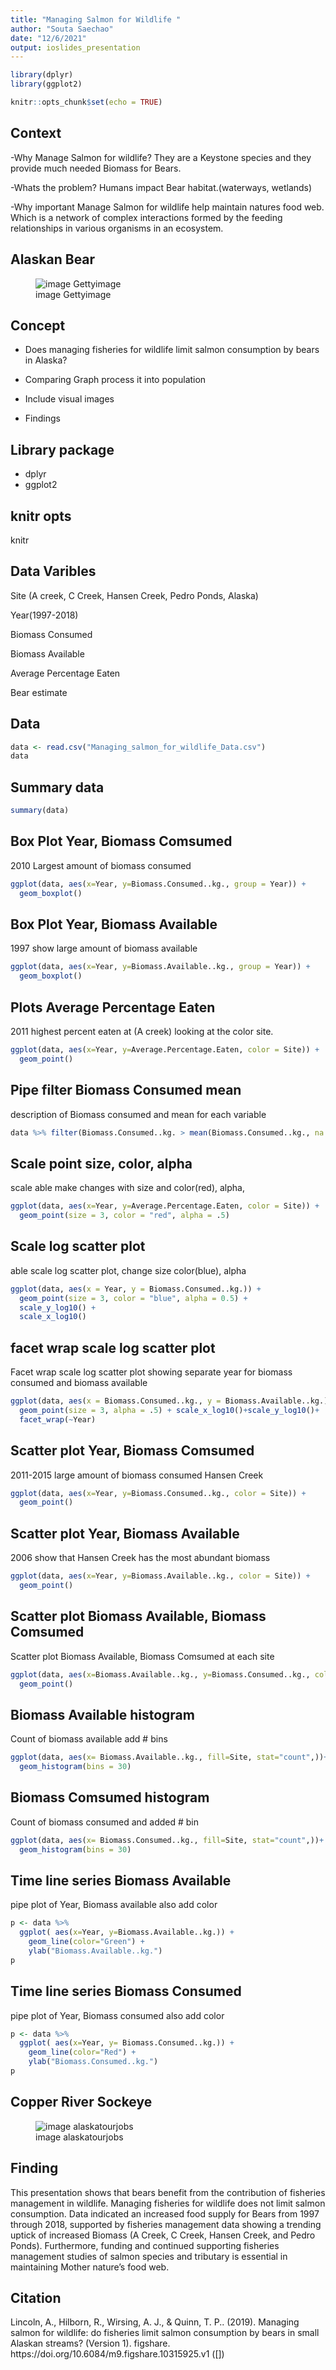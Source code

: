 ```yaml
---
title: "Managing Salmon for Wildlife "
author: "Souta Saechao"
date: "12/6/2021"
output: ioslides_presentation
---
```


```r
library(dplyr)
library(ggplot2)
```


```r
knitr::opts_chunk$set(echo = TRUE)
```

## Context

-Why Manage Salmon for wildlife?
They are a Keystone species and they provide much needed Biomass for Bears.

-Whats the problem? 
Humans impact Bear habitat.(waterways, wetlands)

-Why important 
Manage Salmon for wildlife help maintain natures food web. Which is a network of complex interactions formed by the feeding relationships in various organisms in an ecosystem.


## Alaskan Bear
![image Gettyimage](https://d3i6fh83elv35t.cloudfront.net/static/2018/11/fat-bears_GettyImages-966223700-1024x683.jpg)

## Concept 

- Does managing fisheries for wildlife limit salmon consumption by bears in Alaska?

- Comparing Graph process it into population

- Include visual images 

- Findings

## Library package 
- dplyr
- ggplot2


## knitr opts
 knitr

## Data Varibles

 Site (A creek, C Creek, Hansen Creek, Pedro Ponds, Alaska)

 Year(1997-2018)

 Biomass Consumed

 Biomass Available

 Average Percentage Eaten

 Bear estimate

## Data 

```r
data <- read.csv("Managing_salmon_for_wildlife_Data.csv")
data
```

## Summary data

```r
summary(data)
```

## Box Plot Year, Biomass Comsumed
2010 Largest amount of biomass consumed 

```r
ggplot(data, aes(x=Year, y=Biomass.Consumed..kg., group = Year)) +
  geom_boxplot()
```

## Box Plot Year, Biomass Available
1997 show large amount of biomass available

```r
ggplot(data, aes(x=Year, y=Biomass.Available..kg., group = Year)) +
  geom_boxplot()
```

## Plots Average Percentage Eaten
2011 highest percent eaten at (A creek) looking at the color site.

```r
ggplot(data, aes(x=Year, y=Average.Percentage.Eaten, color = Site)) +
  geom_point()
```

## Pipe filter Biomass Consumed mean
description of Biomass consumed and mean for each variable

```r
data %>% filter(Biomass.Consumed..kg. > mean(Biomass.Consumed..kg., na.rm = TRUE))
```

## Scale point size, color, alpha
scale able make changes with size and color(red), alpha, 

```r
ggplot(data, aes(x=Year, y=Average.Percentage.Eaten, color = Site)) +
  geom_point(size = 3, color = "red", alpha = .5)
```

## Scale log scatter plot
able scale log scatter plot, change size color(blue), alpha 

```r

ggplot(data, aes(x = Year, y = Biomass.Consumed..kg.)) +
  geom_point(size = 3, color = "blue", alpha = 0.5) +
  scale_y_log10() +
  scale_x_log10()

```

## facet wrap scale log scatter plot
Facet wrap scale log scatter plot showing separate year for biomass consumed 
and biomass available

```r
ggplot(data, aes(x = Biomass.Consumed..kg., y = Biomass.Available..kg.)) +
  geom_point(size = 3, alpha = .5) + scale_x_log10()+scale_y_log10()+
  facet_wrap(~Year)
```

## Scatter plot Year, Biomass Comsumed
2011-2015 large amount of biomass consumed Hansen Creek
```r
ggplot(data, aes(x=Year, y=Biomass.Consumed..kg., color = Site)) +
  geom_point()
```

## Scatter plot Year, Biomass Available
2006 show that Hansen Creek has the most abundant biomass  
```r
ggplot(data, aes(x=Year, y=Biomass.Available..kg., color = Site)) +
  geom_point()
```

## Scatter plot Biomass Available, Biomass Comsumed
Scatter plot Biomass Available, Biomass Comsumed at each site
```r
ggplot(data, aes(x=Biomass.Available..kg., y=Biomass.Consumed..kg., color = Site)) +
  geom_point()
```

## Biomass Available histogram
 Count of biomass available add # bins
```r
ggplot(data, aes(x= Biomass.Available..kg., fill=Site, stat="count",))+
  geom_histogram(bins = 30)
```


## Biomass Comsumed histogram
 Count of biomass consumed and added # bin
```r
ggplot(data, aes(x= Biomass.Consumed..kg., fill=Site, stat="count",))+
  geom_histogram(bins = 30)
```

## Time line series Biomass Available
pipe plot of Year, Biomass available also add color
```r
p <- data %>%
  ggplot( aes(x=Year, y=Biomass.Available..kg.)) +
    geom_line(color="Green") +
    ylab("Biomass.Available..kg.")
p
```

## Time line series Biomass Consumed
pipe plot of Year, Biomass consumed also add color
```r
p <- data %>%
  ggplot( aes(x=Year, y= Biomass.Consumed..kg.)) +
    geom_line(color="Red") +
    ylab("Biomass.Consumed..kg.")
p
```

## Copper River Sockeye 
![image alaskatourjobs](https://www.alaskatourjobs.com/wp-content/uploads/2017/06/Copper_River_Salmon_Facts.jpg)


## Finding

This presentation shows that bears benefit from the contribution of fisheries management in wildlife. Managing fisheries for wildlife does not limit salmon consumption. Data indicated an increased food supply for Bears from 1997 through 2018, supported by fisheries management data showing a trending uptick of increased Biomass (A Creek, C Creek, Hansen Creek, and Pedro Ponds). 
Furthermore, funding and continued supporting fisheries management studies of salmon species and tributary is essential in maintaining Mother nature’s food web.


## Citation 

Lincoln, A., Hilborn, R., Wirsing, A. J., & Quinn, T. P.. (2019). Managing salmon for wildlife: do fisheries limit salmon consumption by bears in small Alaskan streams? (Version 1). figshare. https://doi.org/10.6084/m9.figshare.10315925.v1 ([]) 




